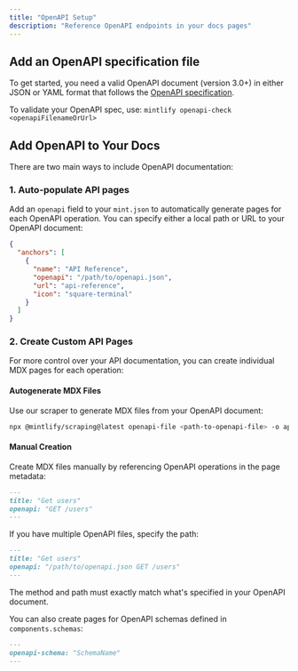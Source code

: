 ```yaml
---
title: "OpenAPI Setup"
description: "Reference OpenAPI endpoints in your docs pages"
---
```


## Add an OpenAPI specification file

To get started, you need a valid OpenAPI document (version 3.0+) in either JSON or YAML format that follows the [OpenAPI specification](https://swagger.io/specification/).

<Tip>To validate your OpenAPI spec, use: `mintlify openapi-check <openapiFilenameOrUrl>`</Tip>

## Add OpenAPI to Your Docs

There are two main ways to include OpenAPI documentation:

### 1. Auto-populate API pages

Add an `openapi` field to your `mint.json` to automatically generate pages for each OpenAPI operation. You can specify either a local path or URL to your OpenAPI document:

```json
{
  "anchors": [
    {
      "name": "API Reference",
      "openapi": "/path/to/openapi.json",
      "url": "api-reference",
      "icon": "square-terminal"
    }
  ]
}
```

### 2. Create Custom API Pages

For more control over your API documentation, you can create individual MDX pages for each operation:

#### Autogenerate MDX Files
Use our scraper to generate MDX files from your OpenAPI document:

```bash
npx @mintlify/scraping@latest openapi-file <path-to-openapi-file> -o api-reference
```

#### Manual Creation
Create MDX files manually by referencing OpenAPI operations in the page metadata:

```md
---
title: "Get users"
openapi: "GET /users"
---
```

If you have multiple OpenAPI files, specify the path:
```md
---
title: "Get users"
openapi: "/path/to/openapi.json GET /users"
---
```

<Note>
  The method and path must exactly match what's specified in your OpenAPI document.
</Note>

You can also create pages for OpenAPI schemas defined in `components.schemas`:

```md
---
openapi-schema: "SchemaName"
---
```